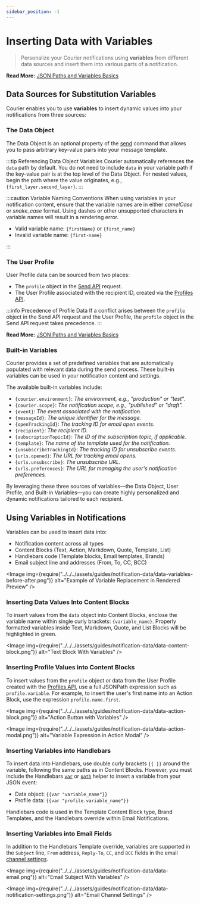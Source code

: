 ```yaml
---
sidebar_position: -1
---
```



# Inserting Data with Variables

> Personalize your Courier notifications using **variables** from different data sources and insert them into various parts of a notification.

**Read More:** [JSON Paths and Variables Basics](json-paths-variables.mdx)

## Data Sources for Substitution Variables

Courier enables you to use **variables** to insert dynamic values into your notifications from three sources:

### The Data Object

The Data Object is an optional property of the [send](../../../reference/send/intro.mdx) command that allows you to pass arbitrary key-value pairs into your message template.

:::tip Referencing Data Object Variables
Courier automatically references the `data` path by default. You do not need to include `data` in your variable path if the key-value pair is at the top level of the Data Object. For nested values, begin the path where the value originates, e.g., `{first_layer.second_layer}`.
:::

:::caution Variable Naming Conventions
When using variables in your notification content, ensure that the variable names are in either *camelCase* or *snake_case* format. Using dashes or other unsupported characters in variable names will result in a rendering error.

- Valid variable name: `{firstName}` or `{first_name}`
- Invalid variable name: `{first-name}`

:::

### The User Profile

User Profile data can be sourced from two places:

- The `profile` object in the [Send API](../../../reference/send/intro.mdx) request.
- The User Profile associated with the recipient ID, created via the [Profiles API](../../../reference/profiles/intro.mdx).

:::info Precedence of Profile Data
If a conflict arises between the `profile` object in the Send API request and the User Profile, the `profile` object in the Send API request takes precedence.
:::

**Read More:** [JSON Paths and Variables Basics](json-paths-variables.mdx)

### Built-in Variables

Courier provides a set of predefined variables that are automatically populated with relevant data during the send process. These built-in variables can be used in your notification content and settings.

The available built-in variables include:

- `{courier.environment}`: *The environment, e.g., "production" or "test".*
- `{courier.scope}`: *The notification scope, e.g., "published" or "draft".*
- `{event}`: *The event associated with the notification.*
- `{messageId}`: *The unique identifier for the message.*
- `{openTrackingId}`: *The tracking ID for email open events.*
- `{recipient}`: *The recipient ID.*
- `{subscriptionTopicId}`: *The ID of the subscription topic, if applicable.*
- `{template}`: *The name of the template used for the notification.*
- `{unsubscribeTrackingId}`: *The tracking ID for unsubscribe events.*
- `{urls.opened}`: *The URL for tracking email opens.*
- `{urls.unsubscribe}`: *The unsubscribe URL.*
- `{urls.preferences}`: *The URL for managing the user's notification preferences.*

By leveraging these three sources of variables—the Data Object, User Profile, and Built-in Variables—you can create highly personalized and dynamic notifications tailored to each recipient.

## Using Variables in Notifications

Variables can be used to insert data into:

- Notification content across all types 
- Content Blocks (Text, Action, Markdown, Quote, Template, List)
- Handlebars code (Template blocks, Email templates, Brands)  
- Email subject line and addresses (From, To, CC, BCC)

<Image
  img={require("../../../assets/guides/notification-data/data-variables-before-after.png")}
  alt="Example of Variable Replacement in Rendered Preview"
/>

### Inserting Data Values Into Content Blocks

To insert values from the `data` object into Content Blocks, enclose the variable name within single curly brackets: `{variable_name}`. Properly formatted variables inside Text, Markdown, Quote, and List Blocks will be highlighted in green.

<Image
  img={require("../../../assets/guides/notification-data/data-content-block.png")}
  alt="Text Block With Variables"
/>

### Inserting Profile Values into Content Blocks

To insert values from the `profile` object or data from the User Profile created with the [Profiles API](../../../reference/profiles/intro.mdx), use a full JSONPath expression such as `profile.variable`. For example, to insert the user's first name into an Action Block, use the expression `profile.name.first`.

<Image
  img={require("../../../assets/guides/notification-data/data-action-block.png")}
  alt="Action Button with Variables"
/>

<Image
  img={require("../../../assets/guides/notification-data/data-action-modal.png")}
  alt="Variable Expression in Action Modal"
/>

### Inserting Variables into Handlebars

To insert data into Handlebars, use double curly brackets `{{ }}` around the variable, following the same paths as in Content Blocks. However, you must include the Handlebars [`var`](https://www.courier.com/docs/platform/content/notification-designer/handlebars-helpers/#var) or [`path`](https://www.courier.com/docs/platform/content/notification-designer/handlebars-helpers/#path) helper to insert a variable from your JSON event:

- Data object: `{{var "variable_name"}}`
- Profile data: `{{var "profile.variable_name"}}`

Handlebars code is used in the Template Content Block type, Brand Templates, and the Handlebars override within Email Notifications.

### Inserting Variables into Email Fields

In addition to the Handlebars Template override, variables are supported in the `Subject` line, `From` address, `Reply-To`, `CC`, and `BCC` fields in the email [channel settings](../notification-settings/email-fields.mdx).

<Image
  img={require("../../../assets/guides/notification-data/data-email.png")}
  alt="Email Subject With Variables"
/>

<Image
  img={require("../../../assets/guides/notification-data/data-notification-settings.png")}
  alt="Email Channel Settings"
/>
